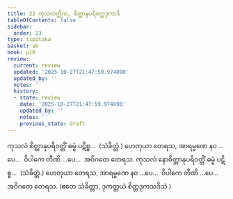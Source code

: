 ```yaml
---
title: 22 ကုသလတ္တိက, စိတ္တာနုပရိဝတ္တဒုကာဒိ
tableOfContents: false
sidebar:
  order: 23
type: tipitaka
basket: ab
book: p16
review:
  current: review
  updated: '2025-10-27T21:47:59.974890'
  updated_by: ''
  notes: ''
  history:
  - state: review
    date: '2025-10-27T21:47:59.974890'
    updated_by: ''
    notes: ''
    previous_state: draft
---
```



<ReviewStatus review={frontmatter.review} showDetails={true} />

<HypothesisAnnotation frontmatter={frontmatter} />

<DynamicBreadcrumb />

<Division number="42" book="p16" e="ch" v="40" p="261">

<Paragraph number="119" book="p16">
ကုသလံ စိတ္တာနုပရိဝတ္တိံ ဓမ္မံ ပဋိစ္စ…  (သံခိတ္တံ.) ဟေတုယာ တေရသ, အာရမ္မဏေ နဝ …ပေ…  ဝိပါကေ တီဏိ …ပေ…  အဝိဂတေ တေရသ.
</Paragraph>

<Paragraph number="120" book="p16">
ကုသလံ နောစိတ္တာနုပရိဝတ္တိံ ဓမ္မံ ပဋိစ္စ…  (သံခိတ္တံ.) ဟေတုယာ တေရသ, အာရမ္မဏေ နဝ …ပေ…  ဝိပါကေ တီဏိ …ပေ…  အဝိဂတေ တေရသ. (ဧတေ သံခိတ္တာ, ဒုကတ္တယံ စိတ္တဒုကသဒိသံ.)
</Paragraph>
</Division>